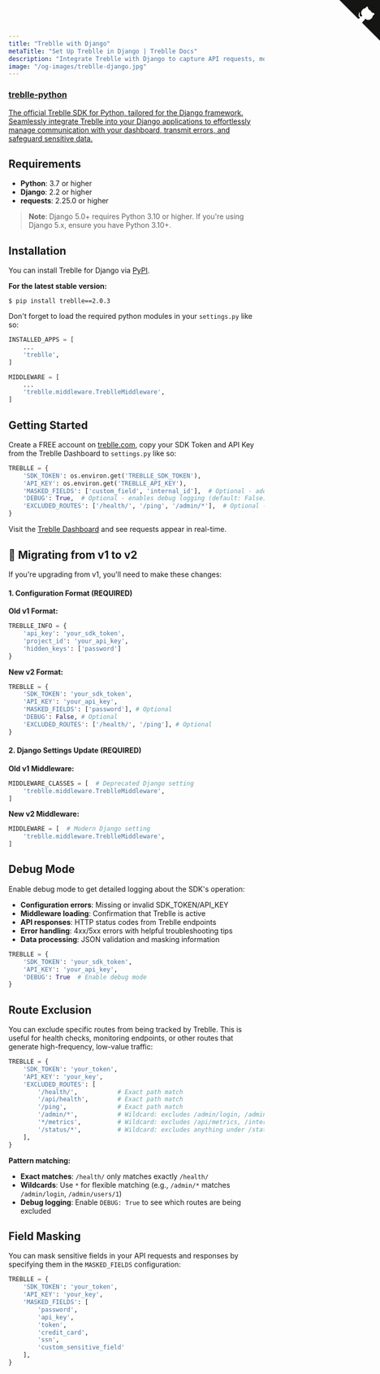 ```yaml
---
title: "Treblle with Django"
metaTitle: "Set Up Treblle in Django | Treblle Docs"
description: "Integrate Treblle with Django to capture API requests, monitor errors, and enhance security. Follow our setup guide to configure Treblle for real-time insights."
image: "/og-images/treblle-django.jpg"
---
```


<div class="max-w-full mx-auto shadow-lg rounded-lg overflow-hidden">
  <a href="https://github.com/Treblle/treblle-python" title="View source on GitHub" aria-label="View source on GitHub" class="relative no-underline">
    <div>
      <svg width="80" height="80" viewBox="0 0 250 250" style="fill:#151513; color:#fff; position: absolute; top: 0; border: 0; right: 0;" aria-hidden="true">
        <path d="M0,0 L115,115 L130,115 L142,142 L250,250 L250,0 Z"></path>
        <path d="M128.3,109.0 C113.8,99.7 119.0,89.6 119.0,89.6 C122.0,82.7 120.5,78.6 120.5,78.6 C119.2,72.0 123.4,76.3 123.4,76.3 C127.3,80.9 125.5,87.3 125.5,87.3 C122.9,97.6 130.6,101.9 134.4,103.2" fill="currentColor" style="transform-origin: 130px 106px;" class="octo-arm"></path>
        <path d="M115.0,115.0 C114.9,115.1 118.7,116.5 119.8,115.4 L133.7,101.6 C136.9,99.2 139.9,98.4 142.2,98.6 C133.8,88.0 127.5,74.4 143.8,58.0 C148.5,53.4 154.0,51.2 159.7,51.0 C160.3,49.4 163.2,43.6 171.4,40.1 C171.4,40.1 176.1,42.5 178.8,56.2 C183.1,58.6 187.2,61.8 190.9,65.4 C194.5,69.0 197.7,73.2 200.1,77.6 C213.8,80.2 216.3,84.9 216.3,84.9 C212.7,93.1 206.9,96.0 205.4,96.6 C205.1,102.4 203.0,107.8 198.3,112.5 C181.9,128.9 168.3,122.5 157.7,114.1 C157.9,116.9 156.7,120.9 152.7,124.9 L141.0,136.5 C139.8,137.7 141.6,141.9 141.8,141.8 Z" fill="currentColor" class="octo-body"></path>
      </svg>
    </div>
    <div class="grid grid-cols-4 gap-4 px-2 py-2">
      <div class="col-span-4">
      	<h3 class="text-xl font-semibold">treblle-python</h3>
      	<p class="text-sm font-medium">
          The official Treblle SDK for Python, tailored for the Django framework. Seamlessly integrate Treblle into your Django applications to effortlessly manage communication with your dashboard, transmit errors, and safeguard sensitive data.
        </p>
      </div>
    </div>
  </a>
</div>

## Requirements

- **Python**: 3.7 or higher
- **Django**: 2.2 or higher  
- **requests**: 2.25.0 or higher

> **Note**: Django 5.0+ requires Python 3.10 or higher. If you're using Django 5.x, ensure you have Python 3.10+.

## Installation

You can install Treblle for Django via [PyPI](https://pypi.org/project/treblle/). 

**For the latest stable version:**
```shell
$ pip install treblle==2.0.3
```

Don't forget to load the required python modules in your `settings.py` like so:

```py
INSTALLED_APPS = [
    ...
    'treblle',
]
```

```py
MIDDLEWARE = [
    ...
    'treblle.middleware.TreblleMiddleware',
]
```

## Getting Started

Create a FREE account on [treblle.com](https://treblle.com/), copy your SDK Token and API Key from the Treblle Dashboard to `settings.py` like so:

```py
TREBLLE = {
    'SDK_TOKEN': os.environ.get('TREBLLE_SDK_TOKEN'),
    'API_KEY': os.environ.get('TREBLLE_API_KEY'),
    'MASKED_FIELDS': ['custom_field', 'internal_id'],  # Optional - additional fields to mask
    'DEBUG': True,  # Optional - enables debug logging (default: False)
    'EXCLUDED_ROUTES': ['/health/', '/ping', '/admin/*'],  # Optional - routes to exclude from tracking
}
```

Visit the [Treblle Dashboard](https://platform.treblle.com/) and see requests appear in real-time.

## 🔄 Migrating from v1 to v2

If you're upgrading from v1, you'll need to make these changes:

#### 1. **Configuration Format (REQUIRED)**

**Old v1 Format:**
```py
TREBLLE_INFO = {
    'api_key': 'your_sdk_token',
    'project_id': 'your_api_key',
    'hidden_keys': ['password']
}
```

**New v2 Format:**
```py
TREBLLE = {
    'SDK_TOKEN': 'your_sdk_token',
    'API_KEY': 'your_api_key',
    'MASKED_FIELDS': ['password'], # Optional
    'DEBUG': False, # Optional
    'EXCLUDED_ROUTES': ['/health/', '/ping'], # Optional
}
```

#### 2. **Django Settings Update (REQUIRED)**

**Old v1 Middleware:**
```py
MIDDLEWARE_CLASSES = [  # Deprecated Django setting
    'treblle.middleware.TreblleMiddleware',
]
```

**New v2 Middleware:**
```py
MIDDLEWARE = [  # Modern Django setting
    'treblle.middleware.TreblleMiddleware',
]
```

## Debug Mode

Enable debug mode to get detailed logging about the SDK's operation:

- **Configuration errors**: Missing or invalid SDK_TOKEN/API_KEY
- **Middleware loading**: Confirmation that Treblle is active
- **API responses**: HTTP status codes from Treblle endpoints
- **Error handling**: 4xx/5xx errors with helpful troubleshooting tips
- **Data processing**: JSON validation and masking information

```py
TREBLLE = {
    'SDK_TOKEN': 'your_sdk_token',
    'API_KEY': 'your_api_key', 
    'DEBUG': True  # Enable debug mode
}
```

## Route Exclusion

You can exclude specific routes from being tracked by Treblle. This is useful for health checks, monitoring endpoints, or other routes that generate high-frequency, low-value traffic:

```py
TREBLLE = {
    'SDK_TOKEN': 'your_token',
    'API_KEY': 'your_key',
    'EXCLUDED_ROUTES': [
        '/health/',           # Exact path match
        '/api/health',        # Exact path match  
        '/ping',              # Exact path match
        '/admin/*',           # Wildcard: excludes /admin/login, /admin/users, etc.
        '*/metrics',          # Wildcard: excludes /api/metrics, /internal/metrics, etc.
        '/status/*',          # Wildcard: excludes anything under /status/
    ],
}
```

**Pattern matching:**
- **Exact matches**: `/health/` only matches exactly `/health/`
- **Wildcards**: Use `*` for flexible matching (e.g., `/admin/*` matches `/admin/login`, `/admin/users/1`)
- **Debug logging**: Enable `DEBUG: True` to see which routes are being excluded

## Field Masking

You can mask sensitive fields in your API requests and responses by specifying them in the `MASKED_FIELDS` configuration:

```py
TREBLLE = {
    'SDK_TOKEN': 'your_token',
    'API_KEY': 'your_key',
    'MASKED_FIELDS': [
        'password',
        'api_key',
        'token',
        'credit_card',
        'ssn',
        'custom_sensitive_field'
    ],
}
```

